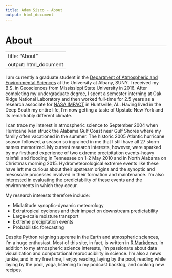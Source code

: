 ```yaml
---
title: Adam Sisco - About
output: html_document
---
```


<link rel="stylesheet" href="icon_libraries/fontawesome-free-5.9.0-web/css/all.css"/>

<style>
  .title {
    display: none;
  }
  
  h1 {
    border-bottom-width: 1px;
    border-bottom-style: solid;
    border-bottom-color: black;
  }
  
  .banner-image {
    background-image: linear-gradient(rgba(0, 0, 0, 0.20), rgba(0, 0, 0, 0.20)), url("images/cropped/cropped_ohiorv_tm5_2011123_lrg.jpg");
  }
</style>

# About

---
title: "About"
output: html_document
---

I am currently a graduate student in the [Department of Atmospheric and Environmental Sciences](https://www.albany.edu/atmos/) at the University at Albany, SUNY. I received my B.S. in Geosciences from Mississippi State University in 2016. After completing my undergraduate degree, I spent a semester interning at Oak Ridge National Laboratory and then worked full-time for 2.5 years as a research associate for [NASA IMPACT](https://earthdata.nasa.gov/esds/impact) in Huntsville, AL. Having lived in the Deep South my entire life, I'm now getting a taste of Upstate New York and its remarkably different climate.

I can trace my interest in atmospheric science to September 2004 when Hurricane Ivan struck the Alabama Gulf Coast near Gulf Shores where my family often vacationed in the summer. The historic 2005 Atlantic hurricane season followed, a season so ingrained in me that I still have all 27 storm names memorized. My current research interests, however, were sparked by my firsthand experience of two extreme precipitation events--heavy rainfall and flooding in Tennessee on 1-2 May 2010 and in North Alabama on Christmas morning 2015. Hydrometeorological extreme events like these have left me curious about their upstream origins and the synoptic and mesoscale processes involved in their formation and maintenance. I'm also interested in evaluating the predictability of these events and the environments in which they occur.

My research interests therefore include:

* Midlatitude synoptic-dynamic meteorology
* Extratropical cyclones and their impact on downstream predictability
* Large-scale moisture transport
* Extreme precipitation events
* Probabilistic forecasting

Despite Python reigning supreme in the Earth and atmospheric sciences, I'm a huge <i class="fab fa-r-project"></i> enthusiast. Most of this site, in fact, is written in [R Markdown](https://rmarkdown.rstudio.com/). In addition to my atmospheric science interests, I'm passionate about data visualization and computational reproducibility in science. I'm also a news junkie, and in my free time, I enjoy reading, laying by the pool, reading while laying by the pool, yoga, listening to my podcast backlog, and cooking new recipes.